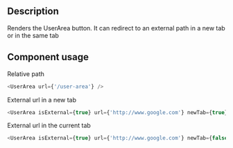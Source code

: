 
<h2>Description</h2>

<p>
  Renders the UserArea button. It can redirect to an external path in a new tab
  or in the same tab
</p>

<h2>Component usage</h2>

<p>Relative path</p>

```js
<UserArea url={'/user-area'} />
```

<p>External url in a new tab</p>

```js
<UserArea isExternal={true} url={'http://www.google.com'} newTab={true} />
```

<p>External url in the current tab</p>

```js
<UserArea isExternal={true} url={'http://www.google.com'} newTab={false} />
```
